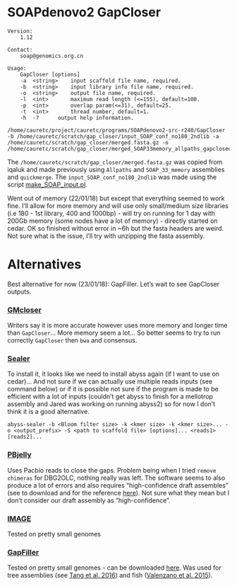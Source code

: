 # SOAPdenovo2 GapCloser

```
Version:
	1.12

Contact:
	soap@genomics.org.cn

Usage:
	GapCloser [options]
	-a	<string>	input scaffold file name, required.
	-b	<string>	input library info file name, required.
	-o	<string>	output file name, required.
	-l	<int>		maximum read length (<=155), default=100.
	-p	<int>		overlap param(<=31), default=25.
	-t	<int>		thread number, default=1.
	-h	-?		output help information.
```

```
/home/cauretc/project/cauretc/programs/SOAPdenovo2-src-r240/GapCloser -b /home/cauretc/scratch/gap_closer/input_SOAP_conf_no180_2ndlib -a /home/cauretc/scratch/gap_closer/merged.fasta.gz -o /home/cauretc/scratch/gap_closer/merged_SOAP33memory_allpaths_gapclosed
```
The `/home/cauretc/scratch/gap_closer/merged.fasta.gz` was copied from iqaluk and made previously using `Allpaths` and `SOAP_33_memory` assemblies and `quickmerge`. The `input_SOAP_conf_no180_2ndlib` was made using the script [make_SOAP_input.pl](https://github.com/caro46/Tetraploid_project/tree/master/some_scripts/make_SOAP_input.pl).

Went out of memory (22/01/18) but except that everything seemed to work fine. I'll allow for more memory and will use only small/medium size libraries (i.e 180 - 1st library, 400 and 1000bp) - will try on running for 1 day with 200Gb memory (some nodes have a lot of memory) - directly started on cedar. OK so finished without error in ~6h but the fasta headers are weird. Not sure what is the issue, I'll try with unzipping the fasta assembly.

# Alternatives

Best alternative for now (23/01/18): GapFiller. Let's wait to see GapCloser outputs.

### [GMcloser](https://academic.oup.com/bioinformatics/article/31/23/3733/209212) 
Writers say it is more accurate however uses more memory and longer time than `GapCloser`... More memory seem a lot... So better seems to try to run correctly `GapCloser` then `bwa` and consensus.

### [Sealer](https://www.ncbi.nlm.nih.gov/pmc/articles/PMC4515008/)
To install it, it looks like we need to install abyss again (if I want to use on cedar)... And not sure if we can actually use multiple reads inputs (see command below) or if it is possible not sure if the program is made to be efficient with a lot of inputs (couldn't get abyss to finish for a mellotrop assembly and Jared was working on running abyss2) so for now I don't think it is a good alternative.

```
abyss-sealer -b <Bloom filter size> -k <kmer size> -k <kmer size>... -o <output_prefix> -S <path to scaffold file> [options]... <reads1> [reads2]...
```

### [PBjelly](https://sourceforge.net/projects/pb-jelly/)
Uses Pacbio reads to close the gaps. Problem being when I tried `remove chimeras` for DBG2OLC, nothing really was left. The software seems to also produce a lot of errors and also requires "high-confidence draft assembles" (see to download and for the reference [here](https://sourceforge.net/projects/pb-jelly/)). Not sure what they mean but I don't consider our draft assembly as "high-confidence".

### [IMAGE](https://www.ncbi.nlm.nih.gov/pmc/articles/PMC2884544/)
Tested on pretty small genomes

### [GapFiller](https://genomebiology.biomedcentral.com/articles/10.1186/gb-2012-13-6-r56)
Tested on pretty small genomes - can be downloaded [here](https://sourceforge.net/projects/gapfiller/). Was used for tree assemblies (see [Tang et al. 2016](http://agritrop.cirad.fr/580933/1/Tang%202016%20Rubber%20Tree%20Genome.pdf)) and fish ([Valenzano et al. 2015](https://www.sciencedirect.com/science/article/pii/S0092867415014889)).
